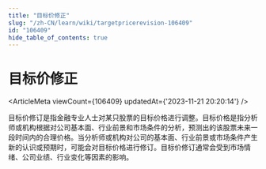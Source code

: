 ```yaml
---
title: "目标价修正"
slug: "/zh-CN/learn/wiki/targetpricerevision-106409"
id: "106409"
hide_table_of_contents: true
---
```



<Breadcrumbs current="目标价修正" />

# 目标价修正

<ArticleMeta viewCount={106409} updatedAt={'2023-11-21 20:20:14'} />
<div className='border-solid border-b border-t-0 my-4 border-[var(--ifm-color-gray-300)]' />

目标价修订是指金融专业人士对某只股票的目标价格进行调整。目标价格是指分析师或机构根据对公司基本面、行业前景和市场条件的分析，预测出的该股票未来一段时间内的合理价格。当分析师或机构对公司的基本面、行业前景或市场条件产生新的认识或预期时，可能会对目标价格进行修订。目标价修订通常会受到市场情绪、公司业绩、行业变化等因素的影响。
